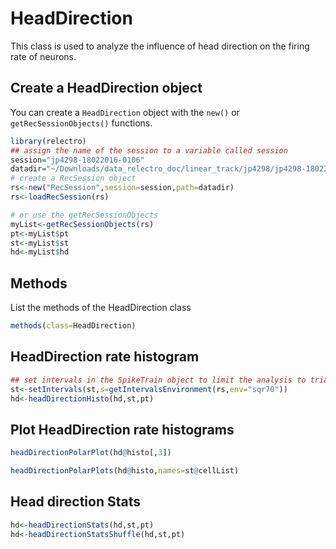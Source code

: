 # HeadDirection

This class is used to analyze the influence of head direction on the firing rate of neurons.

## Create a HeadDirection object

You can create a `HeadDirection` object with the `new()` or `getRecSessionObjects()` functions. 

```r
library(relectro)
## assign the name of the session to a variable called session
session="jp4298-18022016-0106"
datadir="~/Downloads/data_relectro_doc/linear_track/jp4298/jp4298-18022016-0106"
# create a RecSession object
rs<-new("RecSession",session=session,path=datadir)
rs<-loadRecSession(rs)

# or use the getRecSessionObjects
myList<-getRecSessionObjects(rs)
pt<-myList$pt
st<-myList$st
hd<-myList$hd
```

## Methods
List the methods of the HeadDirection class
```R
methods(class=HeadDirection)
```

## HeadDirection rate histogram
```R
## set intervals in the SpikeTrain object to limit the analysis to trials in the sqr70
st<-setIntervals(st,s=getIntervalsEnvironment(rs,env="sqr70"))
hd<-headDirectionHisto(hd,st,pt)
```

## Plot HeadDirection rate histograms
```R
headDirectionPolarPlot(hd@histo[,3])
```

```R
headDirectionPolarPlots(hd@histo,names=st@cellList)
```

## Head direction Stats

```R
hd<-headDirectionStats(hd,st,pt)
hd<-headDirectionStatsShuffle(hd,st,pt)
```
